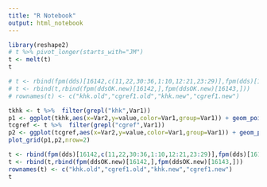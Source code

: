 ```yaml
---
title: "R Notebook"
output: html_notebook
---
```


```r
library(reshape2)
# t %>% pivot_longer(starts_with="JM")
t <- melt(t)
t

# t <- rbind(fpm(dds)[16142,c(11,22,30:36,1:10,12:21,23:29)],fpm(dds)[16143,c(11,22,30:36,1:10,12:21,23:29)])
# t <- rbind(t,rbind(fpm(ddsOK.new)[16142,],fpm(ddsOK.new)[16143,]))
# rownames(t) <- c("khk.old","cgref1.old","khk.new","cgref1.new")
```

```r
tkhk <- t %>%  filter(grepl("khk",Var1))
p1 <- ggplot(tkhk,aes(x=Var2,y=value,color=Var1,group=Var1)) + geom_point() + geom_line() + labs(x="sample",y="cpm") + theme(axis.text.x = element_text(angle=45,hjust=1))
tcgref <- t %>%  filter(grepl("cgref",Var1))
p2 <- ggplot(tcgref,aes(x=Var2,y=value,color=Var1,group=Var1)) + geom_point() + geom_line() + labs(x="sample",y="cpm")+ theme(axis.text.x = element_text(angle=45,hjust=1))
plot_grid(p1,p2,nrow=2)
```

```r
t <- rbind(fpm(dds)[16142,c(11,22,30:36,1:10,12:21,23:29)],fpm(dds)[16143,c(11,22,30:36,1:10,12:21,23:29)])
t <- rbind(t,rbind(fpm(ddsOK.new)[16142,],fpm(ddsOK.new)[16143,]))
rownames(t) <- c("khk.old","cgref1.old","khk.new","cgref1.new")
t
```

